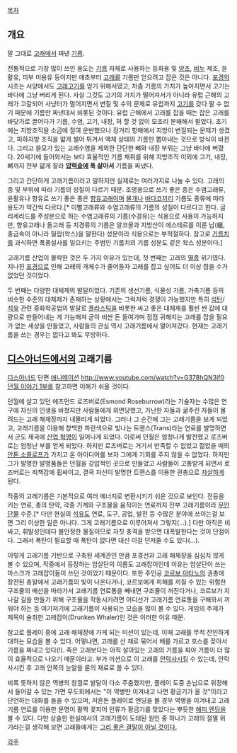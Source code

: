 [[목차]]

== 개요 ==
말 그대로 [[고래]]에서 짜낸 [[기름]].

전통적으로 가장 많이 쓰인 용도는 [[기름]] 자체로 사용하는 등화용 및 [[양초]], [[비누]] 제조, 윤활유, 피부 미용유 등이지만 애초부터 [[고래]]를 기름만 얻으려고 잡은 것은 아니다. [[포경]]의 시초는 서양에서도 [[고래고기]]를 얻기 위해서였고, 차츰 기름의 가치가 높아지면서 고기는 바다에 그냥 버리게 된다. 사실 그것도 고기의 가치가 떨어져서가 아니라 유럽 근해의 고래가 고갈되어 사냥터가 멀어지면서 변질 및 수익 문제로 유럽까지 [[고기]]를 갖다 팔 수 없기 때문에 기름만 짜낸데서 비롯된 것이다. 유럽 근해에서 고래를 잡을 때는 잡은 고래를 바닷가로 끌어다가 기름, 수염, 고기, 내장, 혀 할 것 없이 모조리 분해해서 팔았다. 초기에는 지방조직을 소금에 절여 운반했으나 장거리 항해에서 지방이 변질되는 문제가 생겼고, 피하지방 조직을 얇게 썰어 튀겨서 액체 상태의 기름만 뽑아내는 것으로 방식이 바뀐다. 그리고 쓸모가 있는 고래수염을 제외한 단단한 뼈와 내장 부위는 그냥 바다에 버렸다. 20세기에 들어와서는 보다 효율적인 기름 채취를 위해 지방조직 이외에 고기, 내장, 뼈까지 전부 얇게 잘라 '''[[압력솥]]에 푹 삶아서''' 기름을 짜냈다.

그리고 간단하게 고래기름이라고 말하지만 실제로는 여러가지로 나눌 수 있다. 고래의 종 및 부위에 따라 기름의 성질이 다르기 때문. 조명용으로 쓰기 좋은 종은 수염고래류, 윤활유나 향유로 쓰기 좋은 종은 [[향유고래]]이며 [[물개]]나 [[바다코끼리]] 기름도 종류에 따라 용도가 약간씩 다르다.[* 이빨고래류와 수염고래류의 기름의 성질이 다르다고 한다. 글리세리드를 주성분으로 하는 수염고래류의 기름(수경유)는 식용으로 사용이 가능하지만, 향유고래나 돌고래 등 치경류의 기름은 알코올과 지방산이 에스테르를 이룬 납(蠟, 중금속이 아니라 밀랍(왁스)을 말한다) 성분이라 식용으로는 부적절하다. 참고로 [[기름치]]를 과식하면 폭풍설사를 일으키는 주범인 기름치의 기름 성분도 같은 왁스 성분이다.]

고래기름 산업이 몰락한 것은 두 가지 이유가 있는데, 첫 번째는 고래의 [[멸종]] 위기였다. 지나친 [[포경]]으로 인해 고래의 개체수가 줄어들자 고래를 잡고 싶어도 더 이상 잡을 수가 없었던 것이었다.

두 번째는 다양한 대체제의 발달이었다. 기존의 생선기름, 식물성 기름, 가축기름 등의 비슷한 수준의 대체제가 존재하는 상황에서는 그럭저럭 경쟁이 가능했지만 특히 [[석탄]]/[[석유]] 관련 중화학공업의 발달로 [[플라스틱]]을 비롯한 싸고 좋은 대체재를 훨씬 싼 값에 대량으로 만들어내는 게 가능해져 굳이 비싼 돈 들여가며 점점 귀해지는 고래를 잡을 필요가 없는 세상을 만들었고, 사람들의 관심 역시 고래기름에서 멀어져갔다. 현재는 고래기름을 쓰는 경우는 없다고 봐도 무방하다.

== [[디스아너드]]에서의 고래기름 ==
[[디스아너드]] 단편 [[애니메이션]] [[http://www.youtube.com/watch?v=G378hQN3if0 던월 이야기 1부]]를 참고하면 이해가 쉬울 것이다.

던월에 살고 있던 에즈먼드 로즈버로(Esmond Roseburrow)라는 기술자는 수많은 연구에 자신의 인생을 바쳤지만 사람들에게 외면당했고, 가난한 자들과 굶주린 자들이 몰려드는 고래 해체장까지 내몰리게 되었다. 그러나 그 순간에 그는 고래기름을 보게 되었고, 고래기름을 이용해 창백한 파란색으로 빛나는 트랜스(Trans)라는 연료를 발명하면서 군도 제국에 [[산업 혁명]]이 일어나게 되었다. 이로써 던월은 엄청나게 발전했고 로즈버로는 엄청난 부를 얻게 되었다. 하지만 로즈버로는 거기서 만족할 수 없었고 젊었을 때의 [[디스아너드/등장인물#s-1.18|안톤 소콜로프]]가 가지고 온 아이디어를 보자 그에게 기회를 주지 않을 수 없었다. 하지만 그가 발명한 발명품들은 던월을 강압적인 곳으로 만들었고 사람들이 고통받게 되면서 로즈버로는 죄책감에 휩싸이고, 결국 자신이 발명한 트랜스를 이용한 권총으로 [[자살]]하게 된다.

작중의 고래기름은 기본적으로 여러 에너지로 변환시키기 쉬운 것으로 보인다. 전등을 키는 연료, 총의 탄약, 각종 기계와 구조물을 움직이는 연료까지 전부 고래기름이라 [[무안단물]] 수준.[* 다만 현실의 [[석유]]도 연료, 도구, 공업, 발전 등 수많은 분야에 쓰이는걸 보면 그리 이상한 일은 아니다. 그게 고래기름으로 이루어져서 그렇지(...).] 다만 아직은 비싸고, 휘발성인데다 불안정한 물질이므로 자칫 충격을 받으면 대폭발한다는 것이 단점이다. 그래서 폭탄이 필요할 때 폭탄이 없다면 대신 이걸 던져줄 수도 있다(...).

이렇게 고래기름 기반으로 구축된 세계관인 만큼 포경선과 고래 해체장을 심심치 않게 볼 수 있으며, 작중에서 등장하는 암살단의 이름도 고래잡이인데 이유는 암살단이 쓰는 마스크가 고래잡이들이 쓰던 것이었기 때문이다. 또한 주인공 [[코르보 아타노]]의 권총에 장전된 총알에서 고래기름의 빛이 나온다거나, 코르보에게 피해를 끼칠 수 있는 위험한 구조물의 배선을 따라가서 고래기름 연료통을 빼내면 구조물이 꺼진다거나, 코르보가 지나갈 길을 만들기 위해 구조물을 작동시키려면 어디선가 고래기름 연료통을 구해와서 끼워야 하는 등 여기저기에 고래기름이 사용되는 모습을 많이 볼 수 있다. 게임의 주제가 제목이 술취한 고래잡이(Drunken Whaler)인 것은 이러한 이유 때문.

참고로 플레이 중에 고래 해체장에 가게 되는 미션이 있는데, 이때 고래를 무척 잔인하게 대하는 모습을 볼 수 있다. 어떻냐면, 고래를 산 채로 묶어서 배를 가르고 호스를 꽂아서 기름을 짜내고 있다(!). 죽은 고래보다는 아직 살아있는 고래의 기름을 짜야 기름이 더 많이 효율적으로 나오기 때문이라고. 부가 미션으로 이 고래를 [[안락사]]시킬 수 있는데, 안락사시킨 후 고래 안쪽의 눈알을 룬의 재료로 쓸 수 있다.

비록 뜻하지 않은 역병의 창궐로 발달이 다소 주춤했지만, 플레이 도중 손님으로 위장해서 들어갈 수 있는 가면 무도회에서는 "이 역병만 이겨내고 나면 황금기가 올 것"이라고 단언하는 대화를 들을 수 있으며, 저혼돈 플레이로 엔딩을 볼 경우 역병을 이겨내고 고래기름 연료를 이용한 문명이 활짝 꽃피어 인류가 황금기를 맞았다는 뿌듯한 [[해피 엔딩]]을 볼 수 있다. 다만 상술한 현실에서의 고래기름이 도태된 원인 중 하나가 고래의 절멸 위기라는걸 생각해 보면 고래들에게는 [[배드 엔딩|그리 좋은 결말이 아닐 것이다.]]

[[각주]]
